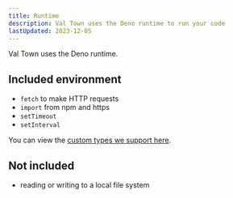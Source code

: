 ```yaml
---
title: Runtime
description: Val Town uses the Deno runtime to run your code
lastUpdated: 2023-12-05
---
```


Val Town uses the Deno runtime.

## Included environment

- `fetch` to make HTTP requests
- `import` from npm and https
- `setTimeout`
- `setInterval`

You can view the [custom types we support here](https://www.val.town/docs/types).

## Not included

- reading or writing to a local file system
